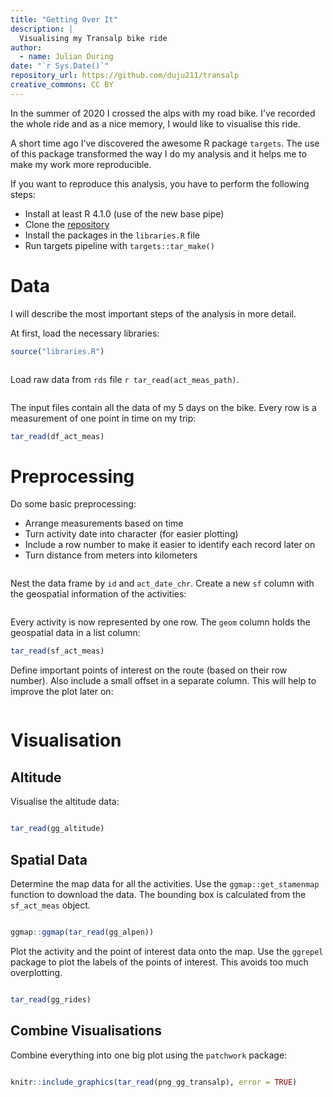 ```yaml
---
title: "Getting Over It"
description: |
  Visualising my Transalp bike ride
author:
  - name: Julian During
date: "`r Sys.Date()`"
repository_url: https://github.com/duju211/transalp
creative_commons: CC BY
---
```


In the summer of 2020 I crossed the alps with my road bike.
I've recorded the whole ride and as a nice memory,
I would like to visualise this ride. 

A short time ago I've discovered the awesome R package `targets`.
The use of this package
transformed the way I do my analysis and it helps me to make my work more 
reproducible.

If you want to reproduce this analysis, you have to perform the following
steps:

* Install at least R 4.1.0 (use of the new base pipe)
* Clone the [repository](https://github.com/duju211/transalp)
* Install the packages in the `libraries.R` file
* Run targets pipeline with `targets::tar_make()`

# Data

I will describe the most important steps of the analysis in more detail.

At first, load the necessary libraries:

```r
source("libraries.R")
```

```r
```

Load raw data from `rds` file `r tar_read(act_meas_path)`.

```r
```

The input files contain all the data of my 5 days on the bike. Every row is a
measurement of one point in time on my trip:

```r
tar_read(df_act_meas)
```

# Preprocessing

Do some basic preprocessing:

* Arrange measurements based on time
* Turn activity date into character (for easier plotting)
* Include a row number to make it easier to identify each record later on
* Turn distance from meters into kilometers

```r
```

Nest the data frame by `id` and `act_date_chr`. Create a new `sf` column with
the geospatial information of the activities:

```r
```

Every activity is now represented by one row. The `geom` column holds the
geospatial data in a list column:

```r
tar_read(sf_act_meas)
```

Define important points of interest on the route (based on their row number).
Also include a small offset in a separate column. This will help to improve the
plot later on:

```r
```

# Visualisation

## Altitude

Visualise the altitude data:

```r
```

```r
tar_read(gg_altitude)
```

## Spatial Data

Determine the map data for all the activities. Use the `ggmap::get_stamenmap`
function to download the data. The bounding box is calculated from the
`sf_act_meas` object.

```r
```

```r
ggmap::ggmap(tar_read(gg_alpen))
```


Plot the activity and the point of interest data onto the map. Use the 
`ggrepel` package to plot the labels of the points of interest. This avoids
too much overplotting.

```r
```

```r
tar_read(gg_rides)
```

## Combine Visualisations

Combine everything into one big plot using the `patchwork` package:

```r
```

```r
knitr::include_graphics(tar_read(png_gg_transalp), error = TRUE)
```

